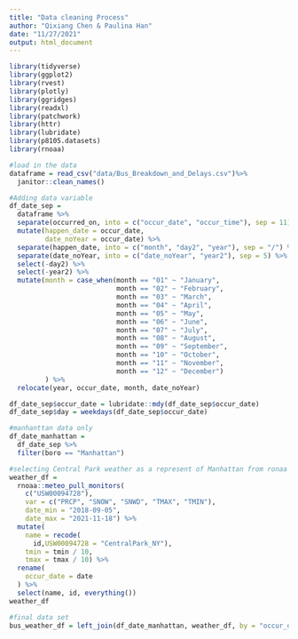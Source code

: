 ```yaml
---
title: "Data cleaning Process"
author: "Qixiang Chen & Paulina Han"
date: "11/27/2021"
output: html_document
---
```




```r
library(tidyverse)
library(ggplot2)
library(rvest)
library(plotly)
library(ggridges)
library(readxl)
library(patchwork)
library(httr)
library(lubridate)
library(p8105.datasets)
library(rnoaa)

```
```r
#load in the data
dataframe = read_csv("data/Bus_Breakdown_and_Delays.csv")%>%
  janitor::clean_names()
```


```r
#Adding data variable
df_date_sep = 
  dataframe %>%
  separate(occurred_on, into = c("occur_date", "occur_time"), sep = 11) %>%
  mutate(happen_date = occur_date,
         date_noYear = occur_date) %>%
  separate(happen_date, into = c("month", "day2", "year"), sep = "/") %>%
  separate(date_noYear, into = c("date_noYear", "year2"), sep = 5) %>%
  select(-day2) %>%
  select(-year2) %>%
  mutate(month = case_when(month == "01" ~ "January",
                           month == "02" ~ "February",
                           month == "03" ~ "March",
                           month == "04" ~ "April",
                           month == "05" ~ "May",
                           month == "06" ~ "June",
                           month == "07" ~ "July",
                           month == "08" ~ "August",
                           month == "09" ~ "September",
                           month == "10" ~ "October",
                           month == "11" ~ "November",
                           month == "12" ~ "December")
         ) %>%
  relocate(year, occur_date, month, date_noYear)

df_date_sep$occur_date = lubridate::mdy(df_date_sep$occur_date)
df_date_sep$day = weekdays(df_date_sep$occur_date)

```

```r
#manhanttan data only
df_date_manhattan = 
  df_date_sep %>%
  filter(boro == "Manhattan")

```

```r
#selecting Central Park weather as a represent of Manhattan from ronaa dataset
weather_df =
  rnoaa::meteo_pull_monitors(
    c("USW00094728"),
    var = c("PRCP", "SNOW", "SNWD", "TMAX", "TMIN"),
    date_min = "2018-09-05",
    date_max = "2021-11-18") %>%
  mutate(
    name = recode(
      id,USW00094728 = "CentralPark_NY"),
    tmin = tmin / 10,
    tmax = tmax / 10) %>%
  rename(
    occur_date = date
  ) %>%
  select(name, id, everything())
weather_df
```

```r
#final data set
bus_weather_df = left_join(df_date_manhattan, weather_df, by = "occur_date")
```

